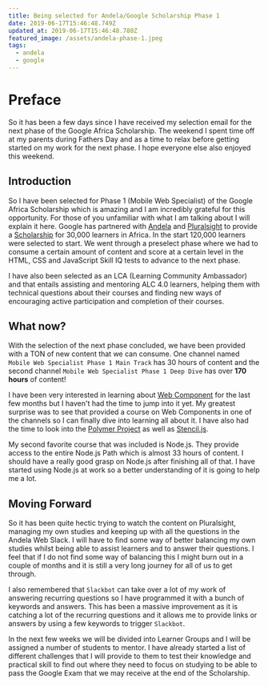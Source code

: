 ```yaml
---
title: Being selected for Andela/Google Scholarship Phase 1
date: 2019-06-17T15:46:48.749Z
updated_at: 2019-06-17T15:46:48.780Z
featured_image: /assets/andela-phase-1.jpeg
tags:
  - andela
  - google
---
```

# Preface

So it has been a few days since I have received my selection email for the next phase of the Google Africa Scholarship. The weekend I spent time off at my parents during Fathers Day and as a time to relax before getting started on my work for the next phase. I hope everyone else also enjoyed this weekend.

## Introduction

So I have been selected for Phase 1 (Mobile Web Specialist) of the Google Africa Scholarship which is amazing and I am incredibly grateful for this opportunity. For those of you unfamiliar with what I am talking about I will explain it here. Google has partnered with [Andela](https://andela.com) and [Pluralsight](http://pluralsight.com) to provide a [Scholarship](https://africa.googleblog.com/2019/04/advance-your-career-with-google-africa.html) for 30,000 learners in Africa. In the start 120,000 learners were selected to start. We went through a preselect phase where we had to consume a certain amount of content and score at a certain level in the HTML, CSS and JavaScript Skill IQ tests to advance to the next phase.

I have also been selected as an LCA (Learning Community Ambassador) and that entails assisting and mentoring ALC 4.0 learners, helping them with technical questions about their courses and finding new ways of encouraging active participation and completion of their courses.

## What now?

With the selection of the next phase concluded, we have been provided with a TON of new content that we can consume. One channel named `Mobile Web Specialist Phase 1 Main Track` has 30 hours of content and the second channel `Mobile Web Specialist Phase 1 Deep Dive` has over **170 hours** of content! 

I have been very interested in learning about [Web Component](https://www.webcomponents.org/) for the last few months but I haven't had the time to jump into it yet. My greatest surprise was to see that provided a course on Web Components in one of the channels so I can finally dive into learning all about it. I have also had the time to look into the [Polymer Project](https://www.polymer-project.org/) as well as [Stencil.js](https://stenciljs.com/).

My second favorite course that was included is Node.js. They provide access to the entire Node.js Path which is almost 33 hours of content. I should have a really good grasp on Node.js after finishing all of that. I have started using Node.js at work so a better understanding of it is going to help me a lot.

## Moving Forward

So it has been quite hectic trying to watch the content on Pluralsight, managing my own studies and keeping up with all the questions in the Andela Web Slack. I will have to find some way of better balancing my own studies whilst being able to assist learners and to answer their questions. I feel that if I do not find some way of balancing this I might burn out in a couple of months and it is still a very long journey for all of us to get through.

I also remembered that `Slackbot` can take over a lot of my work of answering recurring questions so I have programmed it with a bunch of keywords and answers. This has been a massive improvement as it is catching a lot of the recurring questions and it allows me to provide links or answers by using a few keywords to trigger `Slackbot`.

In the next few weeks we will be divided into Learner Groups and I will be assigned a number of students to mentor. I have already started a list of different challenges that I will provide to them to test their knowledge and practical skill to find out where they need to focus on studying to be able to pass the Google Exam that we may receive at the end of the Scholarship.
